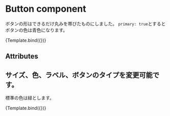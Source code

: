 

# Button component

ボタンの形はできるだけ丸みを帯びたものにしました。
`primary: true`とするとボタンの色は青色になります。

<Meta component={Button} title="Button" />


<Canvas>
  <Story
    name="Primary"
    args={{
      label: "Button",
      primary: true,
    }}
  >
    {Template.bind({})}
  </Story>
</Canvas>

## Attributes

<ArgsTable of={Button} />

## サイズ、色、ラベル、ボタンのタイプを変更可能です。

標準の色は緑とします。

<Canvas>
  <Story
    name="Large"
    args={{
      size: "large",
      label: "Large",
    }}
  >
    {Template.bind({})}
  </Story>
</Canvas>
